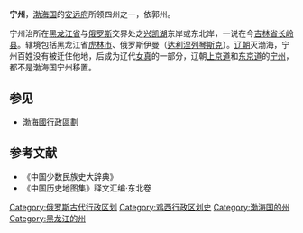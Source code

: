 '''宁州'''，[[渤海国|渤海国]]的[[安远府|安远府]]所领四州之一，依郭州。

宁州治所在[[黑龙江省|黑龙江省]]与[[俄罗斯|俄罗斯]]交界处之[[兴凯湖|兴凯湖]]东岸或东北岸，一说在今[[吉林省|吉林省]][[长岭县|长岭县]]。辖境包括黑龙江省[[虎林市|虎林市]]、俄罗斯伊曼（[[达利涅列琴斯克|达利涅列琴斯克]]）。[[辽朝|辽朝]]灭渤海，宁州百姓没有被迁住他地，后成为辽代[[女真|女真]]的一部分，辽朝[[上京道|上京道]]和[[东京道|东京道]]的[[宁州_(辽朝)|宁州]]，都不是渤海国宁州移置。
== 参见 ==
*[[渤海國行政區劃|渤海國行政區劃]]

== 参考文献 ==
* 《中国少数民族史大辞典》 
* 《中国历史地图集》释文汇编·东北卷 

{{渤海国行政区划|nocat}}
[[Category:俄罗斯古代行政区划|Category:俄罗斯古代行政区划]]
[[Category:鸡西行政区划史|Category:鸡西行政区划史]]
[[Category:渤海国的州|Category:渤海国的州]]
[[Category:黑龙江的州|Category:黑龙江的州]]